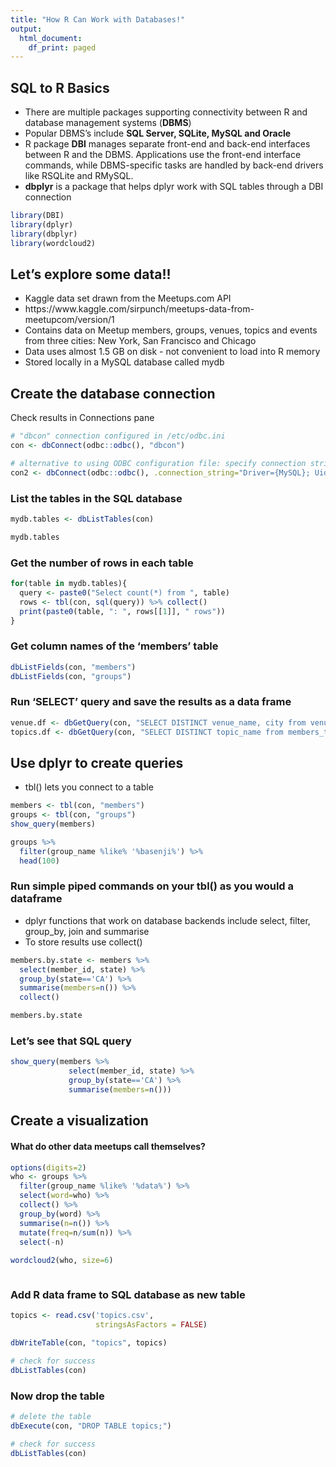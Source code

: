 ```yaml
---
title: "How R Can Work with Databases!"
output:
  html_document:
    df_print: paged
---
```



## SQL to R Basics  
* There are multiple packages supporting connectivity between R and database management systems (**DBMS**)  
* Popular DBMS's include **SQL Server, SQLite, MySQL and Oracle**  
* R package **DBI** manages separate front-end and back-end interfaces between R and the DBMS. Applications use the front-end interface commands, while DBMS-specific tasks are handled by back-end drivers like RSQLite and RMySQL.  
* **dbplyr** is a package that helps dplyr work with SQL tables through a DBI connection  
```r
library(DBI)
library(dplyr)
library(dbplyr)
library(wordcloud2)
```

## Let's explore some data!!

* Kaggle data set drawn from the Meetups.com API   
* https://www.kaggle.com/sirpunch/meetups-data-from-meetupcom/version/1  
* Contains data on Meetup members, groups, venues, topics and events from three cities: New York, San Francisco and Chicago  
* Data uses almost 1.5 GB on disk - not convenient to load into R memory  
* Stored locally in a MySQL database called mydb

## Create the database connection  
Check results in Connections pane
```r
# "dbcon" connection configured in /etc/odbc.ini
con <- dbConnect(odbc::odbc(), "dbcon")

```

```r
# alternative to using ODBC configuration file: specify connection string
con2 <- dbConnect(odbc::odbc(), .connection_string="Driver={MySQL}; Uid=rebecca; Pwd=dbpass; Host=localhost; Port=3306; Database=mydb; Socket=/var/run/mysqld/mysqld.sock;")

```

### List the tables in the SQL database
```r
mydb.tables <- dbListTables(con)

mydb.tables
```

### Get the number of rows in each table
```r

for(table in mydb.tables){
  query <- paste0("Select count(*) from ", table)
  rows <- tbl(con, sql(query)) %>% collect()
  print(paste0(table, ": ", rows[[1]], " rows"))
}

```


### Get column names of the 'members' table
```r

dbListFields(con, "members")
dbListFields(con, "groups")

```

### Run 'SELECT' query and save the results as a data frame  
```r
venue.df <- dbGetQuery(con, "SELECT DISTINCT venue_name, city from venues;")
topics.df <- dbGetQuery(con, "SELECT DISTINCT topic_name from members_topics;")
```


## Use dplyr to create queries
* tbl() lets you connect to a table  

```r

members <- tbl(con, "members")
groups <- tbl(con, "groups")
show_query(members)

groups %>%
  filter(group_name %like% '%basenji%') %>%
  head(100)

```

### Run simple piped commands on your tbl() as you would a dataframe 
* dplyr functions that work on database backends include select, filter, group_by, join and summarise  
* To store results use collect()  
```r
members.by.state <- members %>%
  select(member_id, state) %>%
  group_by(state=='CA') %>%
  summarise(members=n()) %>%
  collect()

members.by.state
```

### Let's see that SQL query
```r
show_query(members %>%
             select(member_id, state) %>%
             group_by(state=='CA') %>%
             summarise(members=n()))
```

## Create a visualization
#### What do other data meetups call themselves?

```r
options(digits=2)
who <- groups %>%
  filter(group_name %like% '%data%') %>%
  select(word=who) %>%
  collect() %>%
  group_by(word) %>%
  summarise(n=n()) %>%
  mutate(freq=n/sum(n)) %>%
  select(-n)
  
wordcloud2(who, size=6)

```




```r

```



### Add R data frame to SQL database as new table
```r
topics <- read.csv('topics.csv', 
                   stringsAsFactors = FALSE)

dbWriteTable(con, "topics", topics)

# check for success
dbListTables(con)
```

### Now drop the table
```r
# delete the table
dbExecute(con, "DROP TABLE topics;")

# check for success
dbListTables(con)
```

